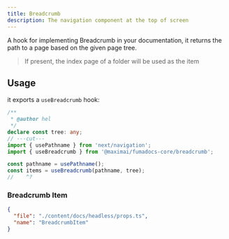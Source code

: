 ```yaml
---
title: Breadcrumb
description: The navigation component at the top of screen
---
```


A hook for implementing Breadcrumb in your documentation, it returns the path to
a page based on the given page tree.

> If present, the index page of a folder will be used as the item

## Usage

it exports a `useBreadcrumb` hook:

```ts twoslash
/**
 * @author hel
 */
declare const tree: any;
// ---cut---
import { usePathname } from 'next/navigation';
import { useBreadcrumb } from '@maximai/fumadocs-core/breadcrumb';

const pathname = usePathname();
const items = useBreadcrumb(pathname, tree);
//    ^?
```

### Breadcrumb Item

```json doc-gen:typescript
{
  "file": "./content/docs/headless/props.ts",
  "name": "BreadcrumbItem"
}
```
